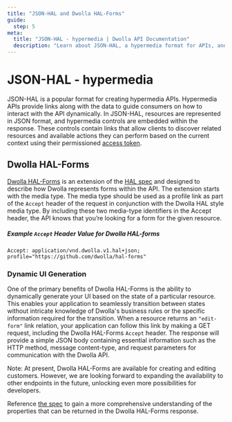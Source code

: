 ```yaml
---
title: "JSON-HAL and Dwolla HAL-Forms"
guide:
  step: 5
meta:
  title: "JSON-HAL - hypermedia | Dwolla API Documentation"
  description: "Learn about JSON-HAL, a hypermedia format for APIs, and how Dwolla HAL-Forms extend the HAL spec to represent and dynamically generate forms within the API. Discover how to use Dwolla HAL-Forms to seamlessly transition between resource states and gain valuable insights for API implementation."
---
```


# JSON-HAL - hypermedia

JSON-HAL is a popular format for creating hypermedia APIs. Hypermedia APIs provide links along with the data to guide consumers on how to interact with the API dynamically. In JSON-HAL, resources are represented in JSON format, and hypermedia controls are embedded within the response. These controls contain links that allow clients to discover related resources and available actions they can perform based on the current context using their permissioned [access token](https://developers.dwolla.com/docs/connect/api-reference/authorization).

## Dwolla HAL-Forms

[Dwolla HAL-Forms](https://github.com/Dwolla/hal-forms) is an extension of the [HAL spec](http://stateless.co/hal_specification.html) and designed to describe how Dwolla represents forms within the API. The extension starts with the media type. The media type should be used as a profile link as part of the `Accept` header of the request in conjunction with the Dwolla HAL style media type. By including these two media-type identifiers in the Accept header, the API knows that you’re looking for a form for the given resource.

##### Example `Accept` Header Value for Dwolla HAL-forms

`Accept: application/vnd.dwolla.v1.hal+json; profile="https://github.com/dwolla/hal-forms"`

### Dynamic UI Generation

One of the primary benefits of Dwolla HAL-Forms is the ability to dynamically generate your UI based on the state of a particular resource. This enables your application to seamlessly transition between states without intricate knowledge of Dwolla's business rules or the specific information required for the transition. When a resource returns an `"edit-form"` link relation, your application can follow this link by making a GET request, including the Dwolla HAL-Forms `Accept` header. The response will provide a simple JSON body containing essential information such as the HTTP method, message content-type, and request parameters for communication with the Dwolla API.

Note: At present, Dwolla HAL-Forms are available for creating and editing customers. However, we are looking forward to expanding the availability to other endpoints in the future, unlocking even more possibilities for developers.

Reference [the spec](https://github.com/Dwolla/hal-forms) to gain a more comprehensive understanding of the properties that can be returned in the Dwolla HAL-Forms response.
